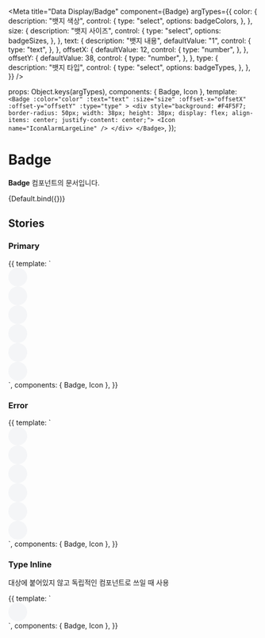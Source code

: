 
<Meta
  title="Data Display/Badge"
  component={Badge}
  argTypes={{
    color: {
      description: "뱃지 색상",
      control: {
        type: "select",
        options: badgeColors,
      },
    },
    size: {
      description: "뱃지 사이즈",
      control: {
        type: "select",
        options: badgeSizes,
      },
    },
    text: {
      description: "뱃지 내용",
      defaultValue: "1",
      control: {
        type: "text",
      },
    },
    offsetX: {
      defaultValue: 12,
      control: {
        type: "number",
      },
    },
    offsetY: {
      defaultValue: 38,
      control: {
        type: "number",
      },
    },
    type: {
      description: "뱃지 타입",
      control: {
        type: "select",
        options: badgeTypes,
      },
    },
  }}
/>

  props: Object.keys(argTypes),
  components: { Badge, Icon },
  template: `
        <Badge
            :color="color"
            :text="text"
            :size="size"
            :offset-x="offsetX"
            :offset-y="offsetY"
            :type="type"
        >
            <div style="background: #F4F5F7; border-radius: 50px; width: 38px; height: 38px; display: flex; align-items: center; justify-content: center;">
                <Icon name="IconAlarmLargeLine" />
            </div>
        </Badge>
    `,
});

# Badge

**Badge** 컴포넌트의 문서입니다.

<Story name="Default" height="100px">
  {Default.bind({})}
</Story>

<ArgsTable story="Default" />

## Stories

### Primary

<Canvas>
  <Story name="Primary" height="100px">
    {{
      template: `
                <div>
                    <Badge
                        text="1"
                        color="primary"
                        :offset-x="12"
                        :offset-y="38"
                    >
                        <div style="background: #F4F5F7; border-radius: 50px; width: 38px; height: 38px; display: flex; align-items: center; justify-content: center;">
                            <Icon name="IconAlarmLargeLine" />
                        </div>
                    </Badge>
                    <Badge
                        text="99+"
                        color="primary"
                        :offset-x="12"
                        :offset-y="38"
                        style="margin: 0 24px"
                    >
                        <div style="background: #F4F5F7; border-radius: 50px; width: 38px; height: 38px; display: flex; align-items: center; justify-content: center;">
                            <Icon name="IconAlarmLargeLine" />
                        </div>
                    </Badge>
                    <Badge
                        text="N"
                        color="primary"
                        :offset-x="12"
                        :offset-y="38"
                    >
                        <div style="background: #F4F5F7; border-radius: 50px; width: 38px; height: 38px; display: flex; align-items: center; justify-content: center;">
                            <Icon name="IconAlarmLargeLine" />
                        </div>
                    </Badge>
                    <div class="mt-20">
                        <Badge
                            text="1"
                            color="primary"
                            size="small"
                            :offset-x="12"
                            :offset-y="38"
                        >
                            <div style="background: #F4F5F7; border-radius: 50px; width: 38px; height: 38px; display: flex; align-items: center; justify-content: center;">
                                <Icon name="IconAlarmLargeLine" />
                            </div>
                        </Badge>
                        <Badge
                            text="99+"
                            color="primary"
                            size="small"
                            :offset-x="12"
                            :offset-y="38"
                            style="margin: 0 24px"
                        >
                            <div style="background: #F4F5F7; border-radius: 50px; width: 38px; height: 38px; display: flex; align-items: center; justify-content: center;">
                                <Icon name="IconAlarmLargeLine" />
                            </div>
                        </Badge>
                        <Badge
                            text="N"
                            color="primary"
                            size="small"
                            :offset-x="12"
                            :offset-y="38"
                        >
                            <div style="background: #F4F5F7; border-radius: 50px; width: 38px; height: 38px; display: flex; align-items: center; justify-content: center;">
                                <Icon name="IconAlarmLargeLine" />
                            </div>
                        </Badge>
                    </div>
                </div>
            `,
      components: { Badge, Icon },
    }}
  </Story>
</Canvas>

### Error

<Canvas>
  <Story name="Error" height="100px">
    {{
      template: `
                <div>
                    <Badge
                        text="1"
                        color="error"
                        :offset-x="12"
                        :offset-y="38"
                    >
                        <div style="background: #F4F5F7; border-radius: 50px; width: 38px; height: 38px; display: flex; align-items: center; justify-content: center;">
                            <Icon name="IconAlarmLargeLine" />
                        </div>
                    </Badge>
                    <Badge
                        text="99+"
                        color="error"
                        :offset-x="12"
                        :offset-y="38"
                        style="margin: 0 24px"
                    >
                        <div style="background: #F4F5F7; border-radius: 50px; width: 38px; height: 38px; display: flex; align-items: center; justify-content: center;">
                            <Icon name="IconAlarmLargeLine" />
                        </div>
                    </Badge>
                    <Badge
                        text="N"
                        color="error"
                        :offset-x="12"
                        :offset-y="38"
                    >
                        <div style="background: #F4F5F7; border-radius: 50px; width: 38px; height: 38px; display: flex; align-items: center; justify-content: center;">
                            <Icon name="IconAlarmLargeLine" />
                        </div>
                    </Badge>
                    <div class="mt-20">
                        <Badge
                            text="1"
                            color="error"
                            size="small"
                            :offset-x="12"
                            :offset-y="38"
                        >
                            <div style="background: #F4F5F7; border-radius: 50px; width: 38px; height: 38px; display: flex; align-items: center; justify-content: center;">
                                <Icon name="IconAlarmLargeLine" />
                            </div>
                        </Badge>
                        <Badge
                            text="99+"
                            color="error"
                            size="small"
                            :offset-x="12"
                            :offset-y="38"
                            style="margin: 0 24px"
                        >
                            <div style="background: #F4F5F7; border-radius: 50px; width: 38px; height: 38px; display: flex; align-items: center; justify-content: center;">
                                <Icon name="IconAlarmLargeLine" />
                            </div>
                        </Badge>
                        <Badge
                            text="N"
                            color="error"
                            size="small"
                            :offset-x="12"
                            :offset-y="38"
                        >
                            <div style="background: #F4F5F7; border-radius: 50px; width: 38px; height: 38px; display: flex; align-items: center; justify-content: center;">
                                <Icon name="IconAlarmLargeLine" />
                            </div>
                        </Badge>
                    </div>
                </div>
            `,
      components: { Badge, Icon },
    }}
  </Story>
</Canvas>

### Type Inline
대상에 붙어있지 않고 독립적인 컴포넌트로 쓰일 때 사용

<Canvas>
  <Story name="Type" height="100px">
    {{
      template: `
                <div>
                    <div style="background: #F4F5F7; border-radius: 50px; width: 38px; height: 38px; display: flex; align-items: center; justify-content: center;">
                        <Icon name="IconAlarmLargeLine" />
                          <Badge
                            text="1"
                            color="error"
                          type="inline"
                        >
                        </Badge>
                    </div>
                </div>
            `,
      components: { Badge, Icon },
    }}
  </Story>
</Canvas>